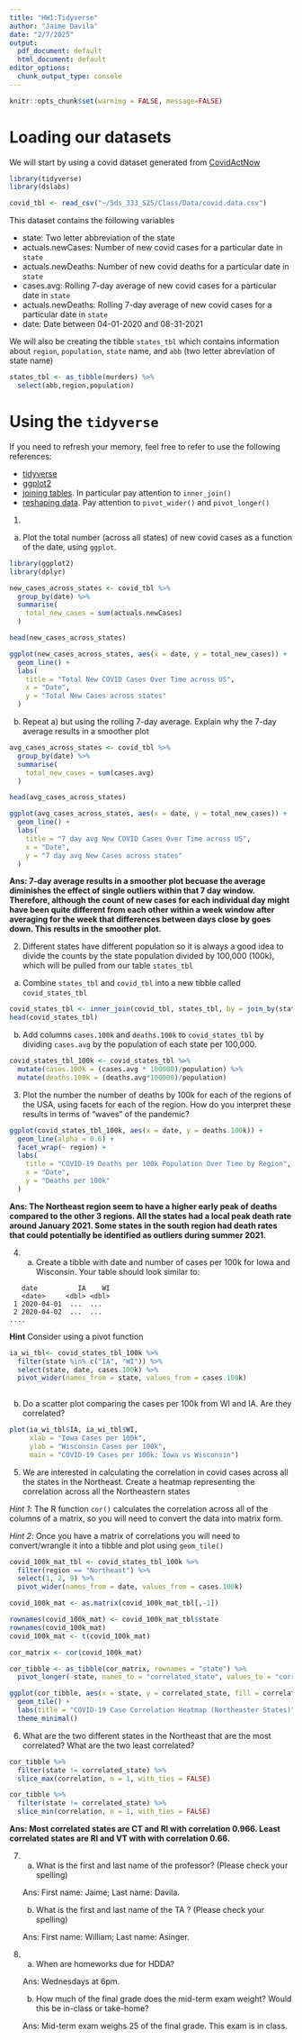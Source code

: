 ```yaml
---
title: "HW1:Tidyverse"
author: "Jaime Davila"
date: "2/7/2025"
output:
  pdf_document: default
  html_document: default
editor_options:
  chunk_output_type: console
---
```

```r
knitr::opts_chunk$set(warning = FALSE, message=FALSE)
```

# Loading our datasets

We will start by using a covid dataset generated from [CovidActNow](covidactnow.org) 

```r
library(tidyverse)
library(dslabs)

covid_tbl <- read_csv("~/Sds_333_S25/Class/Data/covid.data.csv")
```

This dataset contains the following variables

* state: Two letter abbreviation of the state
* actuals.newCases: Number of new covid cases for a particular date in `state`
* actuals.newDeaths: Number of new covid deaths for a particular date in `state`
* cases.avg: Rolling 7-day average of new covid cases for a particular date in `state`
* actuals.newDeaths: Rolling 7-day average of new covid cases for a particular date in `state`
* date: Date between 04-01-2020 and 08-31-2021

We will also be creating the tibble `states_tbl` which contains information about `region`, `population`, `state` name, and `abb` (two letter abreviation of state name) 

```r
states_tbl <- as_tibble(murders) %>%
  select(abb,region,population)
```


# Using  the `tidyverse`

If you need to refresh your memory, feel free to refer to use the following references: 

* [tidyverse](http://rafalab.dfci.harvard.edu/dsbook-part-1/R/tidyverse.html) 
* [ggplot2](http://rafalab.dfci.harvard.edu/dsbook-part-1/dataviz/ggplot2.html)
* [joining tables](http://rafalab.dfci.harvard.edu/dsbook-part-1/wrangling/joining-tables.html). In particular pay attention to `inner_join()`
* [reshaping data](http://rafalab.dfci.harvard.edu/dsbook-part-1/wrangling/reshaping-data.html). Pay attention to `pivot_wider()` and `pivot_longer()`

1. 


a. Plot the total number (across all states) of new covid cases as a function of the date, using `ggplot`. 

```r
library(ggplot2)
library(dplyr)

new_cases_across_states <- covid_tbl %>% 
  group_by(date) %>% 
  summarise(
    total_new_cases = sum(actuals.newCases)
  ) 

head(new_cases_across_states)
```


```r
ggplot(new_cases_across_states, aes(x = date, y = total_new_cases)) +
  geom_line() +
  labs(
    title = "Total New COVID Cases Over Time across US",
    x = "Date",
    y = "Total New Cases across states"
  ) 
```


b. Repeat a) but using the rolling 7-day average. Explain why the 7-day average results in a smoother plot

```r
avg_cases_across_states <- covid_tbl %>% 
  group_by(date) %>% 
  summarise(
    total_new_cases = sum(cases.avg)
  ) 

head(avg_cases_across_states)
```



```r
ggplot(avg_cases_across_states, aes(x = date, y = total_new_cases)) +
  geom_line() +
  labs(
    title = "7 day avg New COVID Cases Over Time across US",
    x = "Date",
    y = "7 day avg New Cases across states"
  ) 
```

**Ans: 7-day average results in a smoother plot becuase the average diminishes the effect of single outliers within that 7 day window. Therefore, although the count of new cases for each individual day might have been quite different from each other within a week window after averaging for the week that differences between days close by goes down. This results in the smoother plot.**


2. Different states have different population so it is always a good idea to divide the counts by the state population divided by 100,000 (100k), which will be pulled from our table `states_tbl`

a. Combine `states_tbl` and `covid_tbl` into a new tibble called `covid_states_tbl`

```r
covid_states_tbl <- inner_join(covid_tbl, states_tbl, by = join_by(state == abb))
head(covid_states_tbl)
```



b.  Add columns `cases.100k` and `deaths.100k` to `covid_states_tbl` by dividing `cases.avg` by the population of each state per 100,000.

```r
covid_states_tbl_100k <- covid_states_tbl %>% 
  mutate(cases.100k = (cases.avg * 100000)/population) %>% 
  mutate(deaths.100k = (deaths.avg*100000)/population)
```


3) Plot the number the number of deaths by 100k for each of the regions of the USA, using facets for each of the region. How do you interpret these results in terms of "waves" of the pandemic?

```r
ggplot(covid_states_tbl_100k, aes(x = date, y = deaths.100k)) +
  geom_line(alpha = 0.6) +  
  facet_wrap(~ region) +  
  labs(
    title = "COVID-19 Deaths per 100k Population Over Time by Region",
    x = "Date",
    y = "Deaths per 100k"
  ) 
```

**Ans: The Northeast region seem to have a higher early peak of deaths compared to the other 3 regions. All the states had a local peak death rate around January 2021. Some states in the south region had death rates that could potentially be identified as outliers during summer 2021.**


4) a. Create a tibble with date and number of cases per 100k for Iowa and Wisconsin. Your table should look similar to:

```
   date          IA    WI
   <date>     <dbl> <dbl>
 1 2020-04-01  ...  ...
 2 2020-04-02  ...  ...
....
```
**Hint** Consider using a pivot function

```r
ia_wi_tbl<- covid_states_tbl_100k %>% 
  filter(state %in% c("IA", "WI")) %>% 
  select(state, date, cases.100k) %>% 
  pivot_wider(names_from = state, values_from = cases.100k)
  
```


b. Do a scatter plot comparing the cases per 100k from WI and IA. Are they  correlated?

```r
plot(ia_wi_tbl$IA, ia_wi_tbl$WI, 
     xlab = "Iowa Cases per 100k", 
     ylab = "Wisconsin Cases per 100k", 
     main = "COVID-19 Cases per 100k: Iowa vs Wisconsin")
```


5) We are interested in calculating the correlation in covid cases across all the states in the Northeast. Create a heatmap representing the correlation across all the Northeastern states

*Hint 1*: The R function `cor()` calculates the correlation across all of the columns of a matrix, so you will need to convert the data into matrix form.

*Hint 2*: Once you have a matrix of correlations you will need to convert/wrangle it into a tibble and plot using `geom_tile()`

```r
covid_100k_mat_tbl <- covid_states_tbl_100k %>% 
  filter(region == "Northeast") %>% 
  select(1, 2, 9) %>% 
  pivot_wider(names_from = date, values_from = cases.100k)

covid_100k_mat <- as.matrix(covid_100k_mat_tbl[,-1])

rownames(covid_100k_mat) <- covid_100k_mat_tbl$state
rownames(covid_100k_mat)
covid_100k_mat <- t(covid_100k_mat)
```

```r
cor_matrix <- cor(covid_100k_mat)
```


```r
cor_tibble <- as_tibble(cor_matrix, rownames = "state") %>%
  pivot_longer(-state, names_to = "correlated_state", values_to = "correlation")
```


```r
ggplot(cor_tibble, aes(x = state, y = correlated_state, fill = correlation)) +
  geom_tile() +
  labs(title = "COVID-19 Case Correlation Heatmap (Northeaster States)", x = "State", y = "Correlated State") +
  theme_minimal()
```




6) What are the two different states in the Northeast that are the most correlated? What are the two least correlated?


```r
cor_tibble %>% 
  filter(state != correlated_state) %>% 
  slice_max(correlation, n = 1, with_ties = FALSE)
```


```r

cor_tibble %>% 
  filter(state != correlated_state) %>% 
  slice_min(correlation, n = 1, with_ties = FALSE)


```


**Ans: Most correlated states are CT and RI with correlation 0.966. Least correlated states are RI and VT with with correlation 0.66.**

7. 

    a. What is the first and last name of the professor? (Please check your spelling)
    
    Ans: First name: Jaime; Last name: Davila. 


    b. What is the first and last name of the TA ? (Please check your spelling)
    
    Ans: First name: William; Last name: Asinger.

8.

     a. When are homeworks due for HDDA?
     
     Ans: Wednesdays at 6pm.

     b. How much of the final grade does the mid-term exam weight?  Would this be in-class or take-home?
     
     Ans: Mid-term exam weighs 25 of the final grade. This exam is in class.


     



